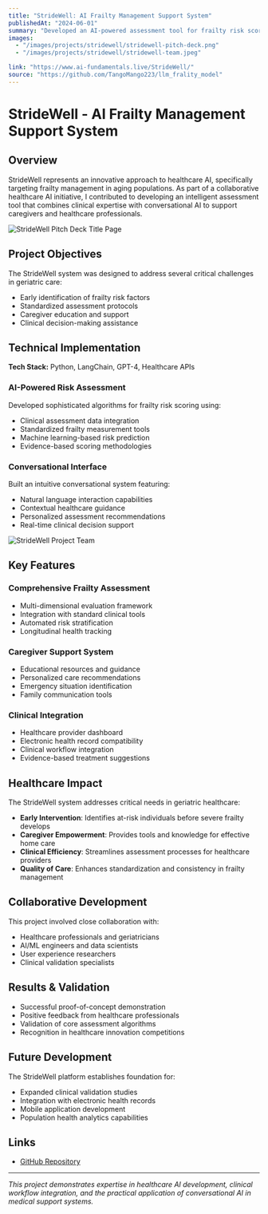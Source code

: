 ---
title: "StrideWell: AI Frailty Management Support System"
publishedAt: "2024-06-01"
summary: "Developed an AI-powered assessment tool for frailty risk scoring with conversational interface for caregiver support, addressing critical healthcare needs for aging populations."
images: 
  - "/images/projects/stridewell/stridewell-pitch-deck.png"
  - "/images/projects/stridewell/stridewell-team.jpeg"

link: "https://www.ai-fundamentals.live/StrideWell/"
source: "https://github.com/TangoMango223/llm_frality_model"
---

# StrideWell - AI Frailty Management Support System

## Overview

StrideWell represents an innovative approach to healthcare AI, specifically targeting frailty management in aging populations. As part of a collaborative healthcare AI initiative, I contributed to developing an intelligent assessment tool that combines clinical expertise with conversational AI to support caregivers and healthcare professionals.

![StrideWell Pitch Deck Title Page](/images/projects/stridewell/stridewell-pitch-deck.png)

## Project Objectives

The StrideWell system was designed to address several critical challenges in geriatric care:
- Early identification of frailty risk factors
- Standardized assessment protocols
- Caregiver education and support
- Clinical decision-making assistance

## Technical Implementation

**Tech Stack:** Python, LangChain, GPT-4, Healthcare APIs

### AI-Powered Risk Assessment
Developed sophisticated algorithms for frailty risk scoring using:
- Clinical assessment data integration
- Standardized frailty measurement tools
- Machine learning-based risk prediction
- Evidence-based scoring methodologies

### Conversational Interface
Built an intuitive conversational system featuring:
- Natural language interaction capabilities
- Contextual healthcare guidance
- Personalized assessment recommendations
- Real-time clinical decision support

![StrideWell Project Team](/images/projects/stridewell/stridewell-team.jpeg)

## Key Features

### Comprehensive Frailty Assessment
- Multi-dimensional evaluation framework
- Integration with standard clinical tools
- Automated risk stratification
- Longitudinal health tracking

### Caregiver Support System
- Educational resources and guidance
- Personalized care recommendations
- Emergency situation identification
- Family communication tools

### Clinical Integration
- Healthcare provider dashboard
- Electronic health record compatibility
- Clinical workflow integration
- Evidence-based treatment suggestions

## Healthcare Impact

The StrideWell system addresses critical needs in geriatric healthcare:
- **Early Intervention**: Identifies at-risk individuals before severe frailty develops
- **Caregiver Empowerment**: Provides tools and knowledge for effective home care
- **Clinical Efficiency**: Streamlines assessment processes for healthcare providers
- **Quality of Care**: Enhances standardization and consistency in frailty management

## Collaborative Development

This project involved close collaboration with:
- Healthcare professionals and geriatricians
- AI/ML engineers and data scientists
- User experience researchers
- Clinical validation specialists

## Results & Validation

- Successful proof-of-concept demonstration
- Positive feedback from healthcare professionals
- Validation of core assessment algorithms
- Recognition in healthcare innovation competitions

## Future Development

The StrideWell platform establishes foundation for:
- Expanded clinical validation studies
- Integration with electronic health records
- Mobile application development
- Population health analytics capabilities

## Links

- [GitHub Repository](https://github.com/TangoMango223/llm_frality_model)

---

*This project demonstrates expertise in healthcare AI development, clinical workflow integration, and the practical application of conversational AI in medical support systems.*